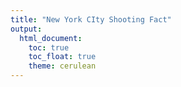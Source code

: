 ```yaml
---
title: "New York CIty Shooting Fact"
output: 
  html_document:
    toc: true
    toc_float: true
    theme: cerulean
---
```

























